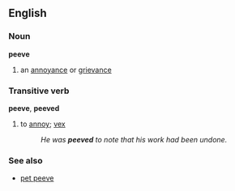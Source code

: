 ==English==
===Noun===
'''peeve'''
#an [[annoyance]] or [[grievance]]

===Transitive verb===
'''peeve''', '''peeved'''
#to [[annoy]]; [[vex]]
#:''He was '''peeved''' to note that his work had been undone.''

===See also===
*[[pet peeve]]